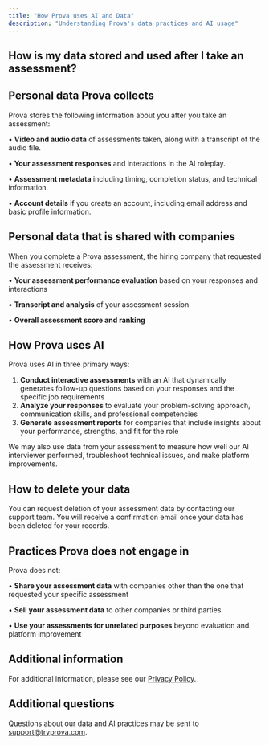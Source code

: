 ```yaml
---
title: "How Prova uses AI and Data"
description: "Understanding Prova's data practices and AI usage"
---
```



## How is my data stored and used after I take an assessment?

## Personal data Prova collects

Prova stores the following information about you after you take an assessment:

• **Video and audio data** of assessments taken, along with a transcript of the audio file.

• **Your assessment responses** and interactions in the AI roleplay.

• **Assessment metadata** including timing, completion status, and technical information.

• **Account details** if you create an account, including email address and basic profile information.

## Personal data that is shared with companies

When you complete a Prova assessment, the hiring company that requested the assessment receives:

• **Your assessment performance evaluation** based on your responses and interactions

• **Transcript and analysis** of your assessment session

• **Overall assessment score and ranking**

## How Prova uses AI

Prova uses AI in three primary ways:

1. **Conduct interactive assessments** with an AI that dynamically generates follow-up questions based on your responses and the specific job requirements
2. **Analyze your responses** to evaluate your problem-solving approach, communication skills, and professional competencies
3. **Generate assessment reports** for companies that include insights about your performance, strengths, and fit for the role


We may also use data from your assessment to measure how well our AI interviewer performed, troubleshoot technical issues, and make platform improvements.

## How to delete your data

You can request deletion of your assessment data by contacting our support team. You will receive a confirmation email once your data has been deleted for your records. 


## Practices Prova does not engage in

Prova does not:

• **Share your assessment data** with companies other than the one that requested your specific assessment

• **Sell your assessment data** to other companies or third parties

• **Use your assessments for unrelated purposes** beyond evaluation and platform improvement


## Additional information

For additional information, please see our [Privacy Policy](/privacy-policy).

## Additional questions

Questions about our data and AI practices may be sent to support@tryprova.com.